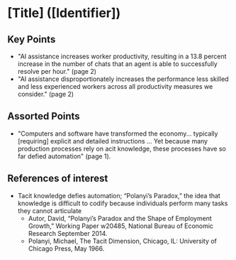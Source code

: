 # [Title] ([Identifier])

## Key Points

* "AI assistance increases worker productivity, resulting in a 13.8 percent increase in the number of chats that an agent is able to successfully resolve per hour." (page 2)
* "AI assistance disproportionately increases the performance less skilled and less experienced workers across all productivity measures we consider." (page 2)

## Assorted Points

* "Computers and software have transformed the economy... typically [requiring] explicit and detailed instructions ... Yet because many production processes rely on acit knowledge, these processes have so far defied automation" (page 1).

## References of interest 

* Tacit knowledge defies automation; “Polanyi’s Paradox,” the idea that knowledge is difficult to codify because individuals perform many tasks they cannot articulate
    * Autor, David, “Polanyi’s Paradox and the Shape of Employment Growth,” Working Paper w20485, National Bureau of Economic Research September 2014.
    * Polanyi, Michael, The Tacit Dimension, Chicago, IL: University of Chicago Press, May 1966.